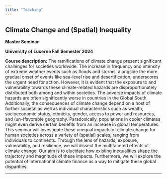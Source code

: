 ---
title: "Teaching"
---

## Climate Change and (Spatial) Inequality
<b>Master Seminar</b>

<b>University of Lucerne Fall Semester 2024</b>

<b>Course description:</b> The ramifications of climate change present significant challenges for societies worldwide. The increase in frequency and intensity of extreme weather events such as floods and storms, alongside the more gradual onset of events like sea-level rise and desertification, underscores the urgent need for action. However, it is evident that the exposure to and vulnerability towards these climate-related hazards are disproportionately distributed both among and within societies. The adverse impacts of climate hazards are often significantly worse in countries in the Global South. Additionally, the consequences of climate change depend on a host of further societal as well as individual characteristics such as wealth, socioeconomic status, ethnicity, gender, access to power and resources, and (un-)favorable geography. Paradoxically, populations in cooler climates might even derive certain benefits from an increase in global temperatures. This seminar will investigate these unequal impacts of climate change for human societies across a variety of (spatial) scales, ranging from individuals to continents. Through the lens of hazards, exposure, vulnerability, and resilience, we will dissect the multifaceted effects of climate change. Our aim is to elucidate how existing inequalities shape the trajectory and magnitude of these impacts. Furthermore, we will explore the potential of international climate finance as a way to mitigate these global disparities.

----

